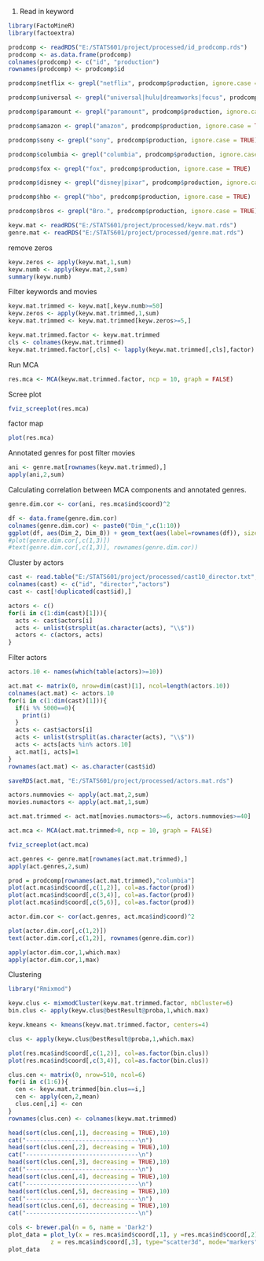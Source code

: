 1. Read in keyword
```{r}
library(FactoMineR)
library(factoextra)
```

```{r}
prodcomp <- readRDS("E:/STATS601/project/processed/id_prodcomp.rds")
prodcomp <- as.data.frame(prodcomp)
colnames(prodcomp) <- c("id", "production")
rownames(prodcomp) <- prodcomp$id
```

```{r}
prodcomp$netflix <- grepl("netflix", prodcomp$production, ignore.case = TRUE)

prodcomp$universal <- grepl("universal|hulu|dreamworks|focus", prodcomp$production, ignore.case = TRUE)

prodcomp$paramount <- grepl("paramount", prodcomp$production, ignore.case = TRUE)

prodcomp$amazon <- grepl("amazon", prodcomp$production, ignore.case = TRUE)

prodcomp$sony <- grepl("sony", prodcomp$production, ignore.case = TRUE)

prodcomp$columbia <- grepl("columbia", prodcomp$production, ignore.case = TRUE)

prodcomp$fox <- grepl("fox", prodcomp$production, ignore.case = TRUE)

prodcomp$disney <- grepl("disney|pixar", prodcomp$production, ignore.case = TRUE)

prodcomp$hbo <- grepl("hbo", prodcomp$production, ignore.case = TRUE)

prodcomp$bros <- grepl("Bro.", prodcomp$production, ignore.case = TRUE)
```


```{r}
keyw.mat <- readRDS("E:/STATS601/project/processed/keyw.mat.rds")
genre.mat <- readRDS("E:/STATS601/project/processed/genre.mat.rds")
```

remove zeros
```{r}
keyw.zeros <- apply(keyw.mat,1,sum)
keyw.numb <- apply(keyw.mat,2,sum)
summary(keyw.numb)
```

Filter keywords and movies
```{r}
keyw.mat.trimmed <- keyw.mat[,keyw.numb>=50]
keyw.zeros <- apply(keyw.mat.trimmed,1,sum)
keyw.mat.trimmed <- keyw.mat.trimmed[keyw.zeros>=5,]
```
```{r}
keyw.mat.trimmed.factor <- keyw.mat.trimmed
cls <- colnames(keyw.mat.trimmed)
keyw.mat.trimmed.factor[,cls] <- lapply(keyw.mat.trimmed[,cls],factor)
```

Run MCA
```{r}
res.mca <- MCA(keyw.mat.trimmed.factor, ncp = 10, graph = FALSE)
```

Scree plot
```{r fig.height=5, fig.width=6}
fviz_screeplot(res.mca)
```

factor map
```{r}
plot(res.mca)
```

Annotated genres for post filter movies
```{r}
ani <- genre.mat[rownames(keyw.mat.trimmed),]
apply(ani,2,sum)
```

Calculating correlation between MCA components and annotated genres.
```{r}
genre.dim.cor <- cor(ani, res.mca$ind$coord)^2
```

```{r fig.height=5, fig.width=5}
df <- data.frame(genre.dim.cor)
colnames(genre.dim.cor) <- paste0("Dim_",c(1:10))
ggplot(df, aes(Dim_2, Dim_8)) + geom_text(aes(label=rownames(df)), size=4)
#plot(genre.dim.cor[,c(1,3)])
#text(genre.dim.cor[,c(1,3)], rownames(genre.dim.cor))
```


Cluster by actors
```{r}
cast <- read.table("E:/STATS601/project/processed/cast10_director.txt", header = TRUE, sep="|", quote = "", comment.char = "")
colnames(cast) <- c("id", "director","actors")
cast <- cast[!duplicated(cast$id),]
```

```{r}
actors <- c()
for(i in c(1:dim(cast)[1])){
  acts <- cast$actors[i]
  acts <- unlist(strsplit(as.character(acts), "\\$"))
  actors <- c(actors, acts)
}
```

Filter actors
```{r}
actors.10 <- names(which(table(actors)>=10))
```

```{r}
act.mat <- matrix(0, nrow=dim(cast)[1], ncol=length(actors.10))
colnames(act.mat) <- actors.10
for(i in c(1:dim(cast)[1])){
  if(i %% 5000==0){
    print(i)
  }
  acts <- cast$actors[i]
  acts <- unlist(strsplit(as.character(acts), "\\$"))
  acts <- acts[acts %in% actors.10]
  act.mat[i, acts]=1
}
rownames(act.mat) <- as.character(cast$id)
```

```{r}
saveRDS(act.mat, "E:/STATS601/project/processed/actors.mat.rds")
```

```{r}
actors.nummovies <- apply(act.mat,2,sum)
movies.numactors <- apply(act.mat,1,sum)
```

```{r}
act.mat.trimmed <- act.mat[movies.numactors>=6, actors.nummovies>=40]
```

```{r}
act.mca <- MCA(act.mat.trimmed>0, ncp = 10, graph = FALSE)
```

```{r}
fviz_screeplot(act.mca)
```

```{r}
act.genres <- genre.mat[rownames(act.mat.trimmed),]
apply(act.genres,2,sum)
```

```{r fig.height=6, fig.width=6}
prod = prodcomp[rownames(act.mat.trimmed),"columbia"]
plot(act.mca$ind$coord[,c(1,2)], col=as.factor(prod))
plot(act.mca$ind$coord[,c(3,4)], col=as.factor(prod))
plot(act.mca$ind$coord[,c(5,6)], col=as.factor(prod))
```



```{r}
actor.dim.cor <- cor(act.genres, act.mca$ind$coord)^2
```

```{r fig.height=6, fig.width=6}
plot(actor.dim.cor[,c(1,2)])
text(actor.dim.cor[,c(1,2)], rownames(genre.dim.cor))
```

```{r}
apply(actor.dim.cor,1,which.max)
apply(actor.dim.cor,1,max)
```

Clustering
```{r}
library("Rmixmod")
```

```{r}
keyw.clus <- mixmodCluster(keyw.mat.trimmed.factor, nbCluster=6)
bin.clus <- apply(keyw.clus@bestResult@proba,1,which.max)
```

```{r}
keyw.kmeans <- kmeans(keyw.mat.trimmed.factor, centers=4)
```


```{r}
clus <- apply(keyw.clus@bestResult@proba,1,which.max)
```

```{r fig.height=6, fig.width=6}
plot(res.mca$ind$coord[,c(1,2)], col=as.factor(bin.clus))
plot(res.mca$ind$coord[,c(3,4)], col=as.factor(bin.clus))
```

```{r}
clus.cen <- matrix(0, nrow=510, ncol=6)
for(i in c(1:6)){
  cen <- keyw.mat.trimmed[bin.clus==i,]
  cen <- apply(cen,2,mean)
  clus.cen[,i] <- cen
}
rownames(clus.cen) <- colnames(keyw.mat.trimmed)
```

```{r}
head(sort(clus.cen[,1], decreasing = TRUE),10)
cat("--------------------------------\n")
head(sort(clus.cen[,2], decreasing = TRUE),10)
cat("--------------------------------\n")
head(sort(clus.cen[,3], decreasing = TRUE),10)
cat("--------------------------------\n")
head(sort(clus.cen[,4], decreasing = TRUE),10)
cat("--------------------------------\n")
head(sort(clus.cen[,5], decreasing = TRUE),10)
cat("--------------------------------\n")
head(sort(clus.cen[,6], decreasing = TRUE),10)
cat("--------------------------------\n")
```


```{r fig.width=5, fig.height=6}
cols <- brewer.pal(n = 6, name = 'Dark2')
plot_data = plot_ly(x = res.mca$ind$coord[,1], y =res.mca$ind$coord[,2], 
            z = res.mca$ind$coord[,3], type="scatter3d", mode="markers", size = 1, color = factor(bin.clus), colors = cols)
plot_data
```
